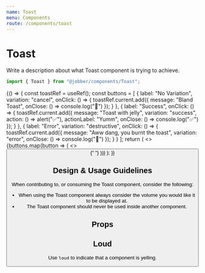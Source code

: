 ```yaml
---
name: Toast
menu: Components
route: /components/toast
---
```



# Toast

<ComponentStatus stage="pre" responsive="no" accessible="no" />

Write a description about what Toast component is trying to achieve.

```ts
import { Toast } from "@jobber/components/Toast";
```

<Playground>
  {() => {
    const toastRef = useRef();
    const buttons = [
      {
        label: "No Variation",
        variation: "cancel",
        onClick: () => {
          toastRef.current.add({
            message: "Bland Toast",
            onClose: () => console.log("🍞")
          });
        }
      },
      {
        label: "Success",
        onClick: () => {
          toastRef.current.add({
            message: "Toast with jelly",
            variation: "success",
            action: () => alert("✅"),
            actionLabel: "Yumm",
            onClose: () => console.log("✅")
          });
        }
      },
      {
        label: "Error",
        variation: "destructive",
        onClick: () => {
          toastRef.current.add({
            message: "Aww dang, you burnt the toast",
            variation: "error",
            onClose: () => console.log("🚨")
          });
        }
      }
    ];
    return (
      <>
        {buttons.map(button => (
          <>
            <Button key={button.label} {...button} />{" "}
          </>
        ))}
        <Toast ref={toastRef} />
      </>
    );
  }}
</Playground>

<!--
  It is not necessary to include Design & Usage Guidlelines. Use this section
  to answer common questions and considerations about component usage.
-->

## Design & Usage Guidelines

When contributing to, or consuming the Toast component, consider the following:

- When using the Toast component always consider the volume you would like it to
  be displayed at.
- The Toast component should never be used inside another component.

## Props

<Props of={Toast} />

<!--
  It is not necessary to provide an example of each prop. Use usage examples to
  highlight key features of a component or particular considerations.

  See `Button.mdx` for a good example of this.
-->

## Loud

Use `loud` to indicate that a component is yelling.

<Playground>
  <Toast text="Fred" loud={true} />
</Playground>
